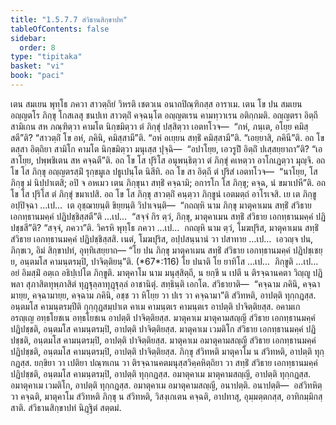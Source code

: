 ```yaml
---
title: "1.5.7.7 สํวิธานสิกฺขาปท"
tableOfContents: false
sidebar:
  order: 8
type: "tipitaka"
basket: "vi"
book: "paci"
---
```



<DynamicBreadcrumb />

<Division number="412" book="paci">

<Paragraph number="1235" book="paci">
เตน สมเยน พุทฺโธ ภควา สาวตฺถิยํ วิหรติ เชตวเน อนาถปิณฺฑิกสฺส อาราเม. เตน โข ปน สมเยน อญฺญตโร ภิกฺขุ โกสเลสุ ชนปเท สาวตฺถิํ คจฺฉนฺโต อญฺญตเรน คามทฺวาเรน อติกฺกมติ. อญฺญตรา อิตฺถี สามิเกน สห ภณฺฑิตฺวา คามโต นิกฺขมิตฺวา ตํ ภิกฺขุํ ปสฺสิตฺวา เอตทโวจ—  “กหํ, ภนฺเต, อโยฺย คมิสฺสตี”ติ? “สาวตฺถิํ โข อหํ, ภคินิ, คมิสฺสามี”ติ. “อหํ อเยฺยน สทฺธิํ คมิสฺสามี”ติ. “เอยฺยาสิ, ภคินี”ติ. อถ โข ตสฺสา อิตฺถิยา สามิโก คามโต นิกฺขมิตฺวา มนุเสฺส ปุจฺฉิ—  “อปาโยฺย, เอวรูปิํ อิตฺถิํ ปเสฺสยฺยาถา”ติ? “เอสาโยฺย, ปพฺพชิเตน สห คจฺฉตี”ติ. อถ โข โส ปุริโส อนุพนฺธิตฺวา ตํ ภิกฺขุํ คเหตฺวา อาโกเฏตฺวา มุญฺจิ. อถ โข โส ภิกฺขุ อญฺญตรสฺมิํ รุกฺขมูเล ปธูเปนฺโต นิสีทิ. อถ โข สา อิตฺถี ตํ ปุริสํ เอตทโวจ—  “นาโยฺย, โส ภิกฺขุ มํ นิปฺปาเตสิ; อปิ จ อหเมว เตน ภิกฺขุนา สทฺธิํ คจฺฉามิ; อการโก โส ภิกฺขุ; คจฺฉ, นํ ขมาเปหี”ติ. อถ โข โส ปุริโส ตํ ภิกฺขุํ ขมาเปสิ.
</Paragraph>

<Paragraph number="1236" book="paci">
อถ โข โส ภิกฺขุ สาวตฺถิํ คนฺตฺวา ภิกฺขูนํ เอตมตฺถํ อาโรเจสิ. เย เต ภิกฺขู อปฺปิจฺฉา …เป…  เต อุชฺฌายนฺติ ขิยฺยนฺติ วิปาเจนฺติ—  “กถญฺหิ นาม ภิกฺขุ มาตุคาเมน สทฺธิํ สํวิธาย เอกทฺธานมคฺคํ ปฏิปชฺชิสฺสตี”ติ …เป…  “สจฺจํ กิร ตฺวํ, ภิกฺขุ, มาตุคาเมน สทฺธิํ สํวิธาย เอกทฺธานมคฺคํ ปฏิปชฺชสี”ติ? “สจฺจํ, ภควา”ติ. วิครหิ พุทฺโธ ภควา …เป…  กถญฺหิ นาม ตฺวํ, โมฆปุริส, มาตุคาเมน สทฺธิํ สํวิธาย เอกทฺธานมคฺคํ ปฏิปชฺชิสฺสสิ. เนตํ, โมฆปุริส, อปฺปสนฺนานํ วา ปสาทาย …เป…  เอวญฺจ ปน, ภิกฺขเว, อิมํ สิกฺขาปทํ, อุทฺทิเสยฺยาถ—
</Paragraph>

</Division>
<Division number="413" book="paci">

<Paragraph number="1237" book="paci">
<Emphasis>“โย ปน ภิกฺขุ มาตุคาเมน สทฺธิํ สํวิธาย เอกทฺธานมคฺคํ ปฏิปชฺเชยฺย, อนฺตมโส คามนฺตรมฺปิ, ปาจิตฺติยนฺ”</Emphasis>ติ. (*67*:<Emphasis>116</Emphasis>)
</Paragraph>

</Division>
<Division number="414" book="paci">

<Paragraph number="1238" book="paci">
<Emphasis>โย ปนา</Emphasis>ติ โย ยาทิโส …เป…  <Emphasis>ภิกฺขู</Emphasis>ติ …เป…  อยํ อิมสฺมิํ อตฺเถ อธิปฺเปโต ภิกฺขูติ.
</Paragraph>

<Paragraph number="1239" book="paci">
<Emphasis>มาตุคาโม</Emphasis> นาม มนุสฺสิตฺถี, น ยกฺขี น เปตี น ติรจฺฉานคตา วิญฺญู ปฏิพลา สุภาสิตทุพฺภาสิตํ ทุฏฺฐุลฺลาทุฏฺฐุลฺลํ อาชานิตุํ.
</Paragraph>

<Paragraph number="1240" book="paci">
<Emphasis>สทฺธินฺ</Emphasis>ติ เอกโต.
</Paragraph>

<Paragraph number="1241" book="paci">
<Emphasis>สํวิธายา</Emphasis>ติ—  “คจฺฉาม ภคินิ, คจฺฉามายฺย, คจฺฉามายฺย, คจฺฉาม ภคินิ, อชฺช วา หิโยฺย วา ปเร วา คจฺฉามา”ติ สํวิทหติ, อาปตฺติ ทุกฺกฏสฺส.
</Paragraph>

<Paragraph number="1242" book="paci">
<Emphasis>อนฺตมโส คามนฺตรมฺปี</Emphasis>ติ กุกฺกุฏสมฺปาเต คาเม คามนฺตเร คามนฺตเร อาปตฺติ ปาจิตฺติยสฺส. อคามเก อรญฺเญ อทฺธโยชเน อทฺธโยชเน อาปตฺติ ปาจิตฺติยสฺส.
</Paragraph>

</Division>
<Division number="415" book="paci">

<Paragraph number="1243" book="paci">
มาตุคาเม มาตุคามสญฺญี สํวิธาย เอกทฺธานมคฺคํ ปฏิปชฺชติ, อนฺตมโส คามนฺตรมฺปิ, อาปตฺติ ปาจิตฺติยสฺส. มาตุคาเม เวมติโก สํวิธาย เอกทฺธานมคฺคํ ปฏิปชฺชติ, อนฺตมโส คามนฺตรมฺปิ, อาปตฺติ ปาจิตฺติยสฺส. มาตุคาเม อมาตุคามสญฺญี สํวิธาย เอกทฺธานมคฺคํ ปฏิปชฺชติ, อนฺตมโส คามนฺตรมฺปิ, อาปตฺติ ปาจิตฺติยสฺส.
</Paragraph>

<Paragraph number="1244" book="paci">
ภิกฺขุ สํวิทหติ มาตุคาโม น สํวิทหติ, อาปตฺติ ทุกฺกฏสฺส. ยกฺขิยา วา เปติยา ปณฺฑเกน วา ติรจฺฉานคตมนุสฺสวิคฺคหิตฺถิยา วา สทฺธิํ สํวิธาย เอกทฺธานมคฺคํ ปฏิปชฺชติ, อนฺตมโส คามนฺตรมฺปิ, อาปตฺติ ทุกฺกฏสฺส. อมาตุคาเม มาตุคามสญฺญี, อาปตฺติ ทุกฺกฏสฺส. อมาตุคาเม เวมติโก, อาปตฺติ ทุกฺกฏสฺส. อมาตุคาเม อมาตุคามสญฺญี, อนาปตฺติ.
</Paragraph>

</Division>
<Division number="416" book="paci">

<Paragraph number="1245" book="paci">
อนาปตฺติ—  อสํวิทหิตฺวา คจฺฉติ, มาตุคาโม สํวิทหติ ภิกฺขุ น สํวิทหติ, วิสงฺเกเตน คจฺฉติ, อาปทาสุ, อุมฺมตฺตกสฺส, อาทิกมฺมิกสฺสาติ.

</Paragraph>
</Division>

<Paragraph number="1246" type="center" book="paci">
สํวิธานสิกฺขาปทํ นิฏฺฐิตํ สตฺตมํ.
</Paragraph>